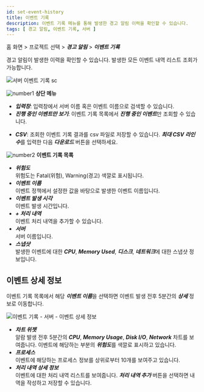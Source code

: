 ```yaml
---
id: set-event-history
title: 이벤트 기록
description: 이벤트 기록 메뉴를 통해 발생한 경고 알림 이력을 확인할 수 있습니다.
tags: [ 경고 알림, 이벤트 기록, 서버 ]
---
```

<!-- 내용 확인 필요 -->
<!-- 특히 이벤트 상세 정보 탭 -->

홈 화면 > 프로젝트 선택 > ***경고 알림*** > ***이벤트 기록***

경고 알림이 발생한 이력을 확인할 수 있습니다. 발생한 모든 이벤트 내역 리스트 조회가 가능합니다. 

![서버 이벤트 기록 sc](/img/event-history-server.png)

![number1](/img/number-01.png) **상단 메뉴**

* ***입력창***: 입력창에서 서버 이름 혹은 이벤트 이름으로 검색할 수 있습니다.
* ***진행 중인 이벤트만 보기***: 이벤트 기록 목록에서 ***진행 중인 이벤트***만 조회할 수 있습니다.
<!-- * ***마지막 변경 시간***: 이벤트 기록 목록에 ***마지막 변경 시간 컬럼***을 추가할 수 있습니다. 197 예정 -->
* ***CSV***: 조회한 이벤트 기록 결과를 csv 파일로 저장할 수 있습니다. ***최대 CSV 라인 수***를 입력한 다음 ***다운로드*** 버튼을 선택하세요.

![number2](/img/number-02.png) **이벤트 기록 목록**

* ***위험도***  
    위험도는 <span class='vslow'>Fatal</span>(위험), <span class='slow'>Warning</span>(경고) 색깔로 표시됩니다.
* ***이벤트 이름***  
    이벤트 정책에서 설정한 값을 바탕으로 발생한 이벤트 이름입니다.
* ***이벤트 발생 시각***  
    이벤트 발생 시간입니다.
* ***+ 처리 내역***  
    이벤트 처리 내역을 추가할 수 있습니다.
* ***서버***  
    서버 이름입니다. 
* ***스냅샷***  
    발생한 이벤트에 대한 ***CPU***, ***Memory Used***, ***디스크***, ***네트워크***에 대한 스냅샷 정보입니다. 

## 이벤트 상세 정보  

이벤트 기록 목록에서 해당 ***이벤트 이름***을 선택하면 이벤트 발생 전후 5분간의 ***상세*** 정보로 이동합니다.

![이벤트 기록 - 서버 - 이벤트 상세 정보](https://img.whatap.io/media/images/Screenshot_2021-03-17_Server_Monitoring.png)

* ***차트 위젯***<br/>
    알람 발생 전후 5분간의 ***CPU***, ***Memory Usage***, ***Disk I/O***, ***Network*** 차트를 보여줍니다. 이벤트에 해당하는 부분의 ***위험도***를 색깔로 표시하고 있습니다.
* ***프로세스***<br/>
    이벤트에 해당하는 프로세스 정보를 상위로부터 10개를 보여주고 있습니다. 
* ***처리 내역 상세 정보***<br/>
    이벤트에 대한 처리 내역 리스트를 보여줍니다. ***처리 내역 추가*** 버튼을 선택하면 내역을 작성하고 저장할 수 있습니다.

<!-- ![이벤트 기록 - 서버](https://img.whatap.io/media/images/server_event_list_iddZR2Z.png) -->

<!-- 사장 기능인지 확인 필요 프로세스에서  View all 링크를 선택하면 모든 프로세스 정보를 확인할 수 있습니다. -->

<!-- 

* ***발생 시간***  
    이벤트 발생 시간입니다.
* ***위험도***  
    위험도는 <span class='vslow'>Fatal</span>(위험), <span class='slow'>Warning</span>(경고)로 표시됩니다.
* ***서버명***  
    서버 이름입니다. 
* ***설명***  
    이벤트 정책에서 설정한 값을 바탕으로 발생한 이벤트 설명입니다.
* ***스냅샷***  
    발생한 이벤트에 대한 CPU, Memory, Disk, Network에 대한 스냅샷 정보입니다.      
* ***현재 상태***  
    해당 이벤트의 현재 상태입니다.
* ***처리 내역***  
    이벤트에 대한 처리 내역입니다.   

-->